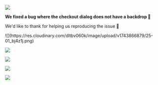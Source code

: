 
![](https://res.cloudinary.com/dltbv060k/image/upload/v1742050495/25-01_ssekab.png)

**We fixed a bug where the checkout dialog does not have a backdrop 🎑**

We'd like to thank <ReleaseUser name="kha" /> for helping us reproducing the issue 🙇


<ReleaseBuild>
![](https://res.cloudinary.com/dltbv060k/image/upload/v1743866879/25-01_bj4z1j.png)

![](https://res.cloudinary.com/dltbv060k/image/upload/v1743866919/25-02_makqfa.png)

![](https://res.cloudinary.com/dltbv060k/image/upload/v1743866895/25-03_y84sen.png)

![](https://res.cloudinary.com/dltbv060k/image/upload/v1743866927/25-04_nghcjs.png)

![](https://res.cloudinary.com/dltbv060k/image/upload/v1743866912/25-05_rm5uwk.png)
</ReleaseBuild>

